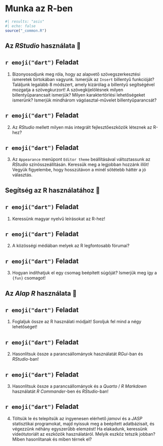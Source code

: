 # Munka az R-ben {#sec-munka-az-r-ben}

```r
#| results: "asis"
#| echo: false
source("_common.R")
```


## Az *RStudio* használata 🙂 {#sec-az-rstudio-hasznalata}


::: {.callout-warning icon="false"}
## `r emoji("dart")` Feladat
1.  Bizonyosodjunk meg róla, hogy az alapvető szövegszerkesztési ismeretek birtokában vagyunk. Ismerjük az `Insert` billentyű funkcióját? Találjunk legalább 8 módszert, amely kizárólag a billentyű segítségével mozgatja a szövegkurzort! A szövegkijelölésnek milyen billentyűparancsait ismerjük? Milyen karaktertörlési lehetőségeket ismerünk? Ismerjük mindhárom vágóasztal-művelet billentyűparancsát?
:::

::: {.callout-warning icon="false"}
## `r emoji("dart")` Feladat
2.  Az *RStudio* mellett milyen más integrált fejlesztőeszközök léteznek az R-hez?
:::

::: {.callout-warning icon="false"}
## `r emoji("dart")` Feladat
3.  Az `Appearance` menüpont `Editor theme` beállításával változtassunk az *RStudio* színösszeállításán. Keressük meg a legjobban hozzánk illőt! Vegyük figyelembe, hogy hosszútávon a minél sötétebb háttér a jó választás.
:::

## Segítség az R használatához 🤔 {#sec-segitseg-az-r-hez}  


::: {.callout-warning icon="false"}
## `r emoji("dart")` Feladat
1.  Keressünk magyar nyelvű leírásokat az R-hez!
:::

::: {.callout-warning icon="false"}
## `r emoji("dart")` Feladat
2.  A közösségi médiában melyek az R legfontosabb fórumai?
:::

::: {.callout-warning icon="false"}
## `r emoji("dart")` Feladat
3.  Hogyan indíthatjuk el egy csomag beépített súgóját? Ismerjük meg így a `{fun}` csomagot!
:::


## Az *Alap R* használata 🤯 {#sec-alap-r-hasznalata}

::: {.callout-warning icon="false"}
## `r emoji("dart")` Feladat
1.  Foglaljuk össze az R használati módjait! Soroljuk fel mind a négy lehetőséget!
:::

::: {.callout-warning icon="false"}
## `r emoji("dart")` Feladat
2.  Hasonlítsuk össze a parancsállományok használatát *RGui*-ban és *RStudio*-ban!
:::

::: {.callout-warning icon="false"}
## `r emoji("dart")` Feladat
3.  Hasonlítsuk össze a parancsállományok és a *Quarto* / *R Markdown* használatát *R Commander*-ben és *RStudio*-ban!
:::

::: {.callout-warning icon="false"}
## `r emoji("dart")` Feladat
4.  Töltsük le és telepítsük az ingyenesen elérhető *jamovi* és a *JASP* statisztikai programokat, majd nyissuk meg a beépített adatbázisait, és végezzünk néhány egyszerűbb elemzést! Ha elakadunk, keressünk videótutoriált az eszközök használatáról. Melyik eszköz tetszik jobban? Miben hasonlítanak és miben térnek el?
:::
